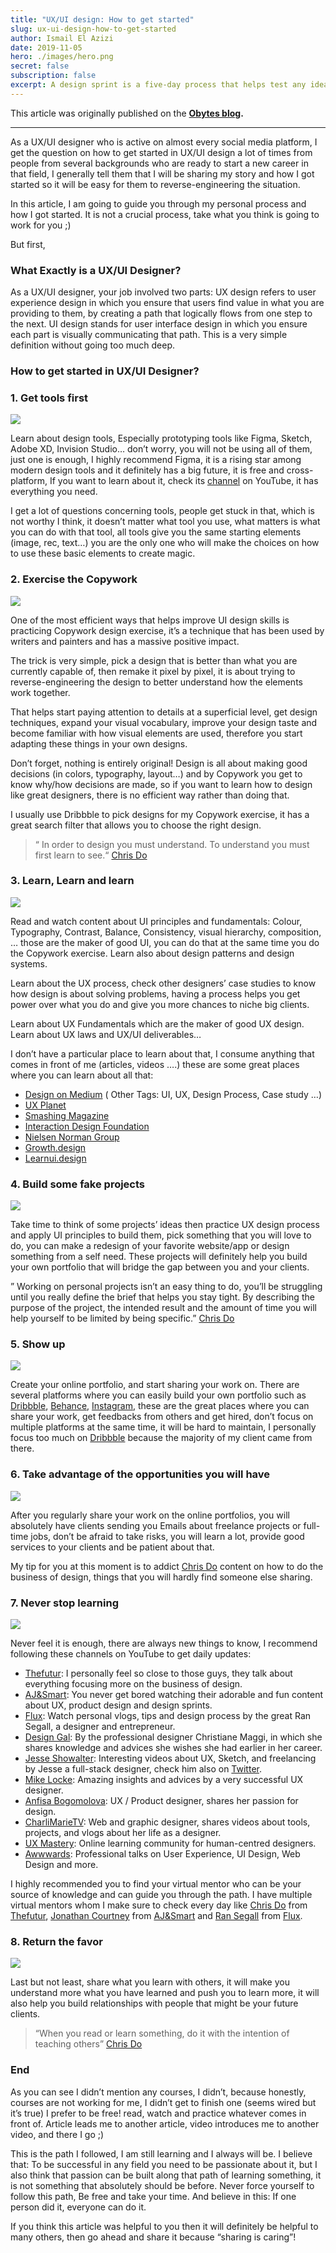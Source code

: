 ```yaml
---
title: "UX/UI design: How to get started"
slug: ux-ui-design-how-to-get-started
author: Ismail El Azizi
date: 2019-11-05
hero: ./images/hero.png
secret: false
subscription: false
excerpt: A design sprint is a five-day process that helps test any idea and answer critical business questions through rapid prototyping and user testing by compressing months of time into a single week.
---
```

This article was originally published on the  [**Obytes blog**](https://www.obytes.com/blog/)**.**

----------

As a UX/UI designer who is active on almost every social media platform, I get the question on how to get started in UX/UI design a lot of times from people from several backgrounds who are ready to start a new career in that field, I generally tell them that I will be sharing my story and how I got started so it will be easy for them to reverse-engineering the situation.

In this article, I am going to guide you through my personal process and how I got started. It is not a crucial process, take what you think is going to work for you ;)

But first,

### What Exactly is a UX/UI Designer?

As a UX/UI designer, your job involved two parts: UX design refers to user experience design in which you ensure that users find value in what you are providing to them, by creating a path that logically flows from one step to the next. UI design stands for user interface design in which you ensure each part is visually communicating that path. This is a very simple definition without going too much deep.

### How to get started in UX/UI Designer?

### 1. Get tools first

![](https://cdn-images-1.medium.com/max/1600/0*ugXcb7YFmUR4G_IW.gif)

Learn about design tools, Especially prototyping tools like Figma, Sketch, Adobe XD, Invision Studio… don’t worry, you will not be using all of them, just one is enough, I highly recommend Figma, it is a rising star among modern design tools and it definitely has a big future, it is free and cross-platform, If you want to learn about it, check its  [channel](https://www.youtube.com/channel/UCQsVmhSa4X-G3lHlUtejzLA)  on YouTube, it has everything you need.

I get a lot of questions concerning tools, people get stuck in that, which is not worthy I think, it doesn’t matter what tool you use, what matters is what you can do with that tool, all tools give you the same starting elements (image, rec, text…) you are the only one who will make the choices on how to use these basic elements to create magic.

### 2. Exercise the Copywork

![](https://cdn-images-1.medium.com/max/1600/0*P9P1anlqXRJaR1ue)

One of the most efficient ways that helps improve UI design skills is practicing Copywork design exercise, it’s a technique that has been used by writers and painters and has a massive positive impact.

The trick is very simple, pick a design that is better than what you are currently capable of, then remake it pixel by pixel, it is about trying to reverse-engineering the design to better understand how the elements work together.

That helps start paying attention to details at a superficial level, get design techniques, expand your visual vocabulary, improve your design taste and become familiar with how visual elements are used, therefore you start adapting these things in your own designs.

Don’t forget, nothing is entirely original! Design is all about making good decisions (in colors, typography, layout…) and by Copywork you get to know why/how decisions are made, so if you want to learn how to design like great designers, there is no efficient way rather than doing that.

I usually use Dribbble to pick designs for my Copywork exercise, it has a great search filter that allows you to choose the right design.

> “ In order to design you must understand. To understand you must first learn to see.“  [Chris Do](https://www.youtube.com/watch?v=RKXZ7t_RiOE&t)

### 3. Learn, Learn and learn

![](https://cdn-images-1.medium.com/max/1600/0*DD-fCjfrP63zpNV1.gif)

Read and watch content about UI principles and fundamentals: Colour, Typography, Contrast, Balance, Consistency, visual hierarchy, composition, … those are the maker of good UI, you can do that at the same time you do the Copywork exercise. Learn also about design patterns and design systems.

Learn about the UX process, check other designers’ case studies to know how design is about solving problems, having a process helps you get power over what you do and give you more chances to niche big clients.

Learn about UX Fundamentals which are the maker of good UX design. Learn about UX laws and UX/UI deliverables…

I don’t have a particular place to learn about that, I consume anything that comes in front of me (articles, videos ….) these are some great places where you can learn about all that:

-   [Design on Medium](https://medium.com/topic/design)  ( Other Tags: UI, UX, Design Process, Case study …)
-   [UX Planet](https://uxplanet.org/)
-   [Smashing Magazine](https://www.smashingmagazine.com/)
-   [Interaction Design Foundation](https://www.interaction-design.org/)
-   [Nielsen Norman Group](https://www.nngroup.com/)
-   [Growth.design](https://growth.design/)
-   [Learnui.design](https://learnui.design/blog/)

### 4. Build some fake projects

![](https://cdn-images-1.medium.com/max/1600/0*KcU_jjq1cI1UJ29M.gif)

Take time to think of some projects’ ideas then practice UX design process and apply UI principles to build them, pick something that you will love to do, you can make a redesign of your favorite website/app or design something from a self need. These projects will definitely help you build your own portfolio that will bridge the gap between you and your clients.

” Working on personal projects isn’t an easy thing to do, you’ll be struggling until you really define the brief that helps you stay tight. By describing the purpose of the project, the intended result and the amount of time you will help yourself to be limited by being specific.”  [Chris Do](https://www.youtube.com/watch?v=RKXZ7t_RiOE&t)

### 5. Show up

![](https://cdn-images-1.medium.com/max/1600/0*z9uoE8isXwG4BvNI.gif)

Create your online portfolio, and start sharing your work on. There are several platforms where you can easily build your own portfolio such as  [Dribbble](https://dribbble.com/ismailelazizi),  [Behance](https://www.behance.net/ismailelazizi),  [Instagram](https://www.instagram.com/ismail_elazizi/), these are the great places where you can share your work, get feedbacks from others and get hired, don’t focus on multiple platforms at the same time, it will be hard to maintain, I personally focus too much on  [Dribbble](https://dribbble.com/ismailelazizi)  because the majority of my client came from there.

### 6. Take advantage of the opportunities you will have

![](https://cdn-images-1.medium.com/max/1600/0*h4x_wKzJRpLGEtqP.gif)

After you regularly share your work on the online portfolios, you will absolutely have clients sending you Emails about freelance projects or full-time jobs, don’t be afraid to take risks, you will learn a lot, provide good services to your clients and be patient about that.

My tip for you at this moment is to addict  [Chris Do](https://www.youtube.com/watch?v=RKXZ7t_RiOE&t)  content on how to do the business of design, things that you will hardly find someone else sharing.

### 7. Never stop learning

![](https://cdn-images-1.medium.com/max/1600/0*XLZ_WDjEGdiSDgYN.gif)

Never feel it is enough, there are always new things to know, I recommend following these channels on YouTube to get daily updates:

-   [Thefutur](https://www.youtube.com/user/TheSkoolRocks): I personally feel so close to those guys, they talk about everything focusing more on the business of design.
-   [AJ&Smart](https://www.youtube.com/channel/UCeB_OpLspKJGiKv1CYkWFFw): You never get bored watching their adorable and fun content about UX, product design and design sprints.
-   [Flux](https://www.youtube.com/channel/UCN7dywl5wDxTu1RM3eJ_h9Q): Watch personal vlogs, tips and design process by the great Ran Segall, a designer and entrepreneur.
-   [Design Gal](https://www.youtube.com/channel/UCJgXJzIDG8mnmVNFN8kvkKQ): By the professional designer Christiane Maggi, in which she shares knowledge and advices she wishes she had earlier in her career.
-   [Jesse Showalter](https://www.youtube.com/channel/UCvBGFeXbBrq3W9_0oNLJREQ): Interesting videos about UX, Sketch, and freelancing by Jesse a full-stack designer, check him also on  [Twitter](https://twitter.com/iamjesseshow).
-   [Mike Locke](https://www.youtube.com/channel/UC0f9NbKjUUbnL2cOa12ENIQ): Amazing insights and advices by a very successful UX designer.
-   [Anfisa Bogomolova](https://www.youtube.com/channel/UCB01vJlSXFPt55gVu_qrq1Q): UX / Product designer, shares her passion for design.
-   [CharliMarieTV](https://www.youtube.com/user/charlimarieTV): Web and graphic designer, shares videos about tools, projects, and vlogs about her life as a designer.
-   [UX Mastery](https://www.youtube.com/user/uxmastery/videos): Online learning community for human-centred designers.
-   [Awwwards](https://www.youtube.com/channel/UCYWGYef22gx8PaXZMLHAQsw): Professional talks on User Experience, UI Design, Web Design and more.

I highly recommended you to find your virtual mentor who can be your source of knowledge and can guide you through the path. I have multiple virtual mentors whom I make sure to check every day like  [Chris Do](https://www.instagram.com/thechrisdo/)  from  [Thefutur](https://www.instagram.com/thefuturishere/),  [Jonathan Courtney](https://www.instagram.com/jicecream/)  from  [AJ&Smart](https://www.instagram.com/ajsmartdesign/)  and  [Ran Segall](https://www.instagram.com/ransegall/)  from  [Flux](https://www.youtube.com/channel/UCN7dywl5wDxTu1RM3eJ_h9Q).

### 8. Return the favor

![](https://cdn-images-1.medium.com/max/1600/0*WcxCEbvQPmJZQV57)

Last but not least, share what you learn with others, it will make you understand more what you have learned and push you to learn more, it will also help you build relationships with people that might be your future clients.

> “When you read or learn something, do it with the intention of teaching others”  [Chris Do](https://www.youtube.com/watch?v=RKXZ7t_RiOE&t)

### End

As you can see I didn’t mention any courses, I didn’t, because honestly, courses are not working for me, I didn’t get to finish one (seems wired but it’s true) I prefer to be free! read, watch and practice whatever comes in front of. Article leads me to another article, video introduces me to another video, and there I go ;)

This is the path I followed, I am still learning and I always will be. I believe that: To be successful in any field you need to be passionate about it, but I also think that passion can be built along that path of learning something, it is not something that absolutely should be before. Never force yourself to follow this path, Be free and take your time. And believe in this: If one person did it, everyone can do it.

If you think this article was helpful to you then it will definitely be helpful to many others, then go ahead and share it because “sharing is caring”!
